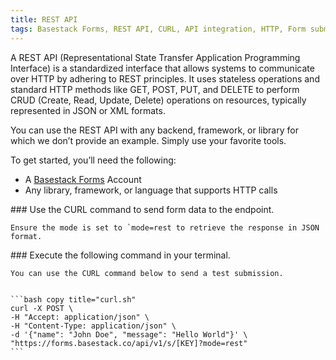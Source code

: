 ```yaml
---
title: REST API
tags: Basestack Forms, REST API, CURL, API integration, HTTP, Form submission, JSON response, Backend integration, Web development, Developer tools, "2025"
---
```



A REST API (Representational State Transfer Application Programming Interface) is a standardized interface that allows systems to communicate over HTTP by adhering to REST principles. It uses stateless operations and standard HTTP methods like GET, POST, PUT, and DELETE to perform CRUD (Create, Read, Update, Delete) operations on resources, typically represented in JSON or XML formats.

<Callout type="info">
    You can use the REST API with any backend, framework, or library for which we don’t provide an example. Simply use
    your favorite tools.
</Callout>

To get started, you’ll need the following:

- A [Basestack Forms](https://forms.basestack.co) Account
- Any library, framework, or language that supports HTTP calls


<Steps>

<Step>
    ### Use the CURL command to send form data to the endpoint.

    Ensure the mode is set to `mode=rest to retrieve the response in JSON format.

</Step>
<Step>
    ### Execute the following command in your terminal.

    You can use the CURL command below to send a test submission.


    ```bash copy title="curl.sh"
    curl -X POST \
    -H "Accept: application/json" \
    -H "Content-Type: application/json" \
    -d '{"name": "John Doe", "message": "Hello World"}' \
    "https://forms.basestack.co/api/v1/s/[KEY]?mode=rest"
    ```
</Step>
</Steps>